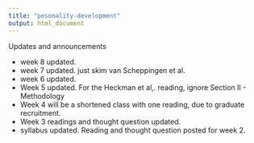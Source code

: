 ```yaml
---
title: "pesonality-development"
output: html_document
---
```


Updates and announcements

- week 8 updated. 
- week 7 updated. just skim van Scheppingen et al.  
- week 6 updated. 
- Week 5 updated. For the Heckman et al,. reading, ignore Section II - Methodology
- Week 4 will be a shortened class with one reading, due to graduate recruitment. 
- Week 3 readings and thought question updated. 
- syllabus updated. Reading and thought question posted for week 2. 
